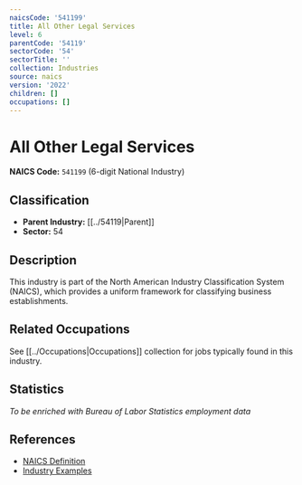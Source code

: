 ```yaml
---
naicsCode: '541199'
title: All Other Legal Services
level: 6
parentCode: '54119'
sectorCode: '54'
sectorTitle: ''
collection: Industries
source: naics
version: '2022'
children: []
occupations: []
---
```

# All Other Legal Services

**NAICS Code:** `541199` (6-digit National Industry)

## Classification

- **Parent Industry:** [[../54119|Parent]]
- **Sector:** 54

## Description

This industry is part of the North American Industry Classification System (NAICS), which provides a uniform framework for classifying business establishments.

## Related Occupations

See [[../Occupations|Occupations]] collection for jobs typically found in this industry.

## Statistics

*To be enriched with Bureau of Labor Statistics employment data*

## References

- [NAICS Definition](https://www.census.gov/naics/)
- [Industry Examples](https://www.census.gov/naics/2022NAICS/)
